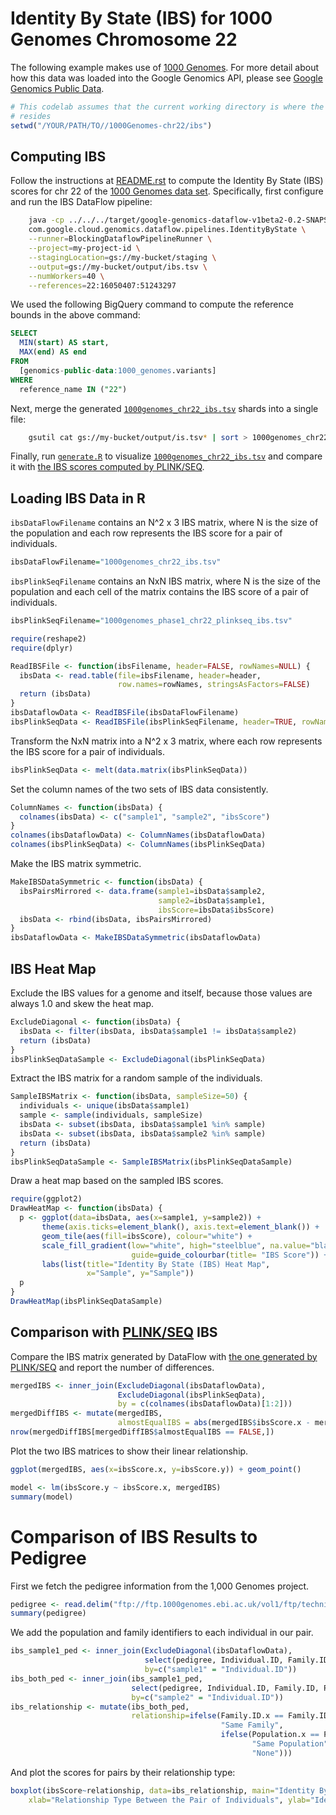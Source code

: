 <!-- Copyright 2014 Google Inc. All rights reserved. -->

<!-- Licensed under the Apache License, Version 2.0 (the "License"); -->
<!-- you may not use this file except in compliance with the License. -->
<!-- You may obtain a copy of the License at -->

<!--     http://www.apache.org/licenses/LICENSE-2.0 -->

<!-- Unless required by applicable law or agreed to in writing, software -->
<!-- distributed under the License is distributed on an "AS IS" BASIS, -->
<!-- WITHOUT WARRANTIES OR CONDITIONS OF ANY KIND, either express or implied. -->
<!-- See the License for the specific language governing permissions and -->
<!-- limitations under the License. -->

# Identity By State (IBS) for 1000 Genomes Chromosome 22

The following example makes use of [1000
Genomes](https://cloud.google.com/genomics/data/1000-genomes). For more detail
about how this data was loaded into the Google Genomics API, please see [Google
Genomics Public Data](https://cloud.google.com/genomics/data/1000-genomes).

```r
# This codelab assumes that the current working directory is where the Rmd file
# resides
setwd("/YOUR/PATH/TO//1000Genomes-chr22/ibs")
```

## Computing IBS

Follow the instructions at [README.rst](../../../README.rst) to compute the
Identity By State (IBS) scores for chr 22 of the [1000 Genomes data
set](https://cloud.google.com/genomics/data/1000-genomes). Specifically, first
configure and run the IBS DataFlow pipeline:

```sh
    java -cp ../../../target/google-genomics-dataflow-v1beta2-0.2-SNAPSHOT.jar \
    com.google.cloud.genomics.dataflow.pipelines.IdentityByState \
    --runner=BlockingDataflowPipelineRunner \
    --project=my-project-id \
    --stagingLocation=gs://my-bucket/staging \
    --output=gs://my-bucket/output/ibs.tsv \
    --numWorkers=40 \
    --references=22:16050407:51243297
```

We used the following BigQuery command to compute the reference bounds in the
above command:

```sql
SELECT
  MIN(start) AS start,
  MAX(end) AS end
FROM
  [genomics-public-data:1000_genomes.variants]
WHERE
  reference_name IN ("22")
  ```

Next, merge the generated
[`1000genomes_chr22_ibs.tsv`](1000genomes_chr22_ibs.tsv) shards into a single
file:

```sh
    gsutil cat gs://my-bucket/output/is.tsv* | sort > 1000genomes_chr22_ibs.tsv
```

Finally, run [`generate.R`](generate.R) to visualize
[`1000genomes_chr22_ibs.tsv`](1000genomes_chr22_ibs.tsv) and compare it with
[the IBS scores computed by
PLINK/SEQ](https://raw.githubusercontent.com/deflaux/codelabs/qc-codelab/R/1000Genomes-BRCA1-analysis/data/plinkseqIBS/chr22/ALL.chr22.integrated_phase1_v3.20101123.snps_indels_svs.genotypes.ibs).

## Loading IBS Data in R

`ibsDataFlowFilename` contains an N^2 x 3 IBS matrix, where N is the size of the
population and each row represents the IBS score for a pair of individuals.

```r
ibsDataFlowFilename="1000genomes_chr22_ibs.tsv"
```

`ibsPlinkSeqFilename` contains an NxN IBS matrix, where N is the size of the population
and each cell of the matrix contains the IBS score of a pair of individuals.

```r
ibsPlinkSeqFilename="1000genomes_phase1_chr22_plinkseq_ibs.tsv"
```

```r
require(reshape2)
require(dplyr)

ReadIBSFile <- function(ibsFilename, header=FALSE, rowNames=NULL) {
  ibsData <- read.table(file=ibsFilename, header=header,
                        row.names=rowNames, stringsAsFactors=FALSE)
  return (ibsData)
}
ibsDataflowData <- ReadIBSFile(ibsDataFlowFilename)
ibsPlinkSeqData <- ReadIBSFile(ibsPlinkSeqFilename, header=TRUE, rowNames=1)
```

Transform the NxN matrix into a N^2 x 3 matrix, where each row represents the
IBS score for a pair of individuals.

```r
ibsPlinkSeqData <- melt(data.matrix(ibsPlinkSeqData))
```

Set the column names of the two sets of IBS data consistently.

```r
ColumnNames <- function(ibsData) {
  colnames(ibsData) <- c("sample1", "sample2", "ibsScore")
}
colnames(ibsDataflowData) <- ColumnNames(ibsDataflowData)
colnames(ibsPlinkSeqData) <- ColumnNames(ibsPlinkSeqData)
```

Make the IBS matrix symmetric.

```r
MakeIBSDataSymmetric <- function(ibsData) {
  ibsPairsMirrored <- data.frame(sample1=ibsData$sample2,
                                 sample2=ibsData$sample1,
                                 ibsScore=ibsData$ibsScore)
  ibsData <- rbind(ibsData, ibsPairsMirrored)
}
ibsDataflowData <- MakeIBSDataSymmetric(ibsDataflowData)
```

## IBS Heat Map

Exclude the IBS values for a genome and itself, because those values are always
1.0 and skew the heat map.

```r
ExcludeDiagonal <- function(ibsData) {
  ibsData <- filter(ibsData, ibsData$sample1 != ibsData$sample2)
  return (ibsData)
}
ibsPlinkSeqDataSample <- ExcludeDiagonal(ibsPlinkSeqData)
```

Extract the IBS matrix for a random sample of the individuals.

```r
SampleIBSMatrix <- function(ibsData, sampleSize=50) {
  individuals <- unique(ibsData$sample1)
  sample <- sample(individuals, sampleSize)
  ibsData <- subset(ibsData, ibsData$sample1 %in% sample)
  ibsData <- subset(ibsData, ibsData$sample2 %in% sample)
  return (ibsData)
}
ibsPlinkSeqDataSample <- SampleIBSMatrix(ibsPlinkSeqDataSample)
```

Draw a heat map based on the sampled IBS scores.

```r
require(ggplot2)
DrawHeatMap <- function(ibsData) {
  p <- ggplot(data=ibsData, aes(x=sample1, y=sample2)) +
       theme(axis.ticks=element_blank(), axis.text=element_blank()) +
       geom_tile(aes(fill=ibsScore), colour="white") +
       scale_fill_gradient(low="white", high="steelblue", na.value="black",
                           guide=guide_colourbar(title= "IBS Score")) +
       labs(list(title="Identity By State (IBS) Heat Map",
                 x="Sample", y="Sample"))
  p
}
DrawHeatMap(ibsPlinkSeqDataSample)
```

## Comparison with [PLINK/SEQ](https://atgu.mgh.harvard.edu/plinkseq/) IBS

Compare the IBS matrix generated by DataFlow with [the one generated by
PLINK/SEQ](https://raw.githubusercontent.com/deflaux/codelabs/qc-codelab/R/1000Genomes-BRCA1-analysis/data/plinkseqIBS/chr22/ALL.chr22.integrated_phase1_v3.20101123.snps_indels_svs.genotypes.ibs)
and report the number of differences.

```r
mergedIBS <- inner_join(ExcludeDiagonal(ibsDataflowData),
                        ExcludeDiagonal(ibsPlinkSeqData),
                        by = c(colnames(ibsDataflowData)[1:2]))
mergedDiffIBS <- mutate(mergedIBS, 
                        almostEqualIBS = abs(mergedIBS$ibsScore.x - mergedIBS$ibsScore.y) < 1e-5)
nrow(mergedDiffIBS[mergedDiffIBS$almostEqualIBS == FALSE,])
```

Plot the two IBS matrices to show their linear relationship.

```r
ggplot(mergedIBS, aes(x=ibsScore.x, y=ibsScore.y)) + geom_point()
```

```r
model <- lm(ibsScore.y ~ ibsScore.x, mergedIBS)
summary(model)
```

Comparison of IBS Results to Pedigree
===================================================

First we fetch the pedigree information from the 1,000 Genomes project.
```r
pedigree <- read.delim("ftp://ftp.1000genomes.ebi.ac.uk/vol1/ftp/technical/working/20130606_sample_info/20130606_g1k.ped", as.is=TRUE)
summary(pedigree)
```

We add the population and family identifiers to each individual in our pair.
```r
ibs_sample1_ped <- inner_join(ExcludeDiagonal(ibsDataflowData),
                              select(pedigree, Individual.ID, Family.ID, Population),
                              by=c("sample1" = "Individual.ID"))
ibs_both_ped <- inner_join(ibs_sample1_ped,
                           select(pedigree, Individual.ID, Family.ID, Population),
                           by=c("sample2" = "Individual.ID"))
ibs_relationship <- mutate(ibs_both_ped,
                           relationship=ifelse(Family.ID.x == Family.ID.y,
                                               "Same Family",
                                               ifelse(Population.x == Population.y,
                                                      "Same Population",
                                                      "None")))
```

And plot the scores for pairs by their relationship type:
```r
boxplot(ibsScore~relationship, data=ibs_relationship, main="Identity By State Results compared to Pedigree", 
    xlab="Relationship Type Between the Pair of Individuals", ylab="Identity By State Score")
```
